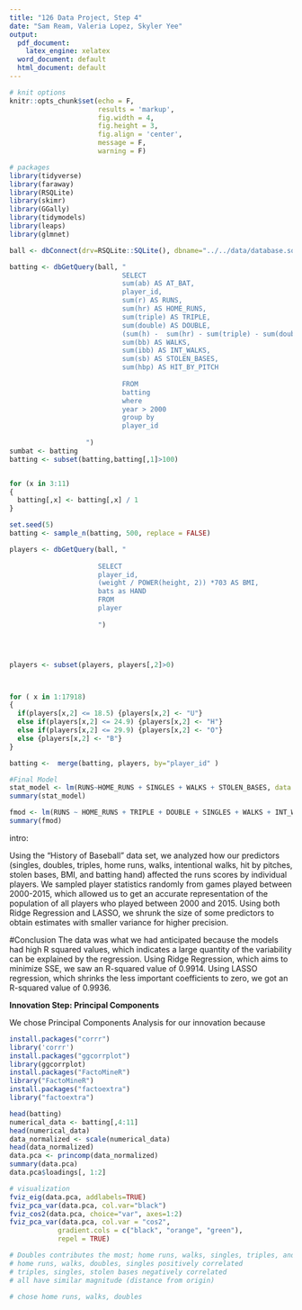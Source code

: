 ```yaml
---
title: "126 Data Project, Step 4"
date: "Sam Ream, Valeria Lopez, Skyler Yee"
output:
  pdf_document:
    latex_engine: xelatex
  word_document: default
  html_document: default
---
```


```r
# knit options
knitr::opts_chunk$set(echo = F,
                      results = 'markup',
                      fig.width = 4,
                      fig.height = 3,
                      fig.align = 'center',
                      message = F,
                      warning = F)

# packages
library(tidyverse)
library(faraway)
library(RSQLite)
library(skimr)
library(GGally)
library(tidymodels)
library(leaps)
library(glmnet)
```
```r
ball <- dbConnect(drv=RSQLite::SQLite(), dbname="../../data/database.sqlite")
```
```r
batting <- dbGetQuery(ball, "
                            SELECT
                            sum(ab) AS AT_BAT,
                            player_id,
                            sum(r) AS RUNS,
                            sum(hr) AS HOME_RUNS, 
                            sum(triple) AS TRIPLE,
                            sum(double) AS DOUBLE,
                            (sum(h) -  sum(hr) - sum(triple) - sum(double)) AS SINGLES,
                            sum(bb) AS WALKS,
                            sum(ibb) AS INT_WALKS,
                            sum(sb) AS STOLEN_BASES,
                            sum(hbp) AS HIT_BY_PITCH
                            
                            FROM
                            batting
                            where
                            year > 2000
                            group by
                            player_id
                            
                   ")
sumbat <- batting
batting <- subset(batting,batting[,1]>100)


for (x in 3:11) 
{
  batting[,x] <- batting[,x] / 1
}

set.seed(5)
batting <- sample_n(batting, 500, replace = FALSE)

players <- dbGetQuery(ball, "
                      
                      SELECT 
                      player_id,
                      (weight / POWER(height, 2)) *703 AS BMI,
                      bats as HAND
                      FROM
                      player
                      
                      ")




players <- subset(players, players[,2]>0)



for ( x in 1:17918)
{
  if(players[x,2] <= 18.5) {players[x,2] <- "U"} 
  else if(players[x,2] <= 24.9) {players[x,2] <- "H"}
  else if(players[x,2] <= 29.9) {players[x,2] <- "O"}
  else {players[x,2] <- "B"}
}

batting <-  merge(batting, players, by="player_id" )
```



```r
#Final Model
stat_model <- lm(RUNS~HOME_RUNS + SINGLES + WALKS + STOLEN_BASES, data = batting)
summary(stat_model)
```


```r
fmod <- lm(RUNS ~ HOME_RUNS + TRIPLE + DOUBLE + SINGLES + WALKS + INT_WALKS + STOLEN_BASES + HIT_BY_PITCH, data=batting)
summary(fmod)
```
intro: 

Using the "History of Baseball" data set, we analyzed how our predictors (singles, doubles, triples, home runs, walks, intentional walks, hit by pitches, stolen bases, BMI, and batting hand) affected the runs scores by individual players. We sampled player statistics randomly from games played between 2000-2015, which allowed us to get an accurate representation of the population of all players who played between 2000 and 2015. Using both Ridge Regression and LASSO, we shrunk the size of some predictors to obtain estimates with smaller variance for higher precision.

#Conclusion 
The data was what we had anticipated because the models had high R squared values, which indicates a large quantity of the variability can be explained by the regression. Using Ridge Regression, which aims to minimize SSE, we saw an R-squared value of 0.9914. Using LASSO regression, which shrinks the less important coefficients to zero, we got an R-squared value of 0.9936.

**Innovation Step: Principal Components**

We chose Principal Components Analysis for our innovation because 

```r
install.packages("corrr")
library('corrr')
install.packages("ggcorrplot")
library(ggcorrplot)
install.packages("FactoMineR")
library("FactoMineR")
install.packages("factoextra")
library("factoextra")
```
```r
head(batting)
numerical_data <- batting[,4:11]
head(numerical_data)
data_normalized <- scale(numerical_data)
head(data_normalized)
data.pca <- princomp(data_normalized)
summary(data.pca)
data.pca$loadings[, 1:2]
```
```r
# visualization
fviz_eig(data.pca, addlabels=TRUE)
fviz_pca_var(data.pca, col.var="black")
fviz_cos2(data.pca, choice="var", axes=1:2)
fviz_pca_var(data.pca, col.var = "cos2",
            gradient.cols = c("black", "orange", "green"),
            repel = TRUE)

# Doubles contributes the most; home runs, walks, singles, triples, and stolen bases also contribute highly
# home runs, walks, doubles, singles positively correlated
# triples, singles, stolen bases negatively correlated
# all have similar magnitude (distance from origin)

# chose home runs, walks, doubles 
```


